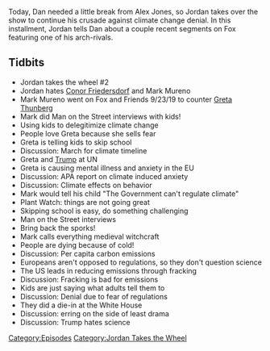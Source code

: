 {{DEFAULTSORT:
    #_EPISODE_0351:Jordan Takes The Wheel 2
}}{{Episode
    | title           = Jordan Takes The Wheel 2
    | caption         = Listen to this episode on [https://knowledgefight.libsyn.com/knowledge-fight-jordan-takes-the-wheel-2 Libsyn] [https://open.spotify.com/episode/6qqsEA3kr29sSVfTJySDhQ Spotify], Read the [[Transcript/351: Jordan Takes The Wheel 2|Unofficial Transcript]]
    | episodeNumber   = 351
    | length          = 01:43:54
    | airDate         = October 4, 2019
    | episodeType     = [[:Category:Jordan Takes the Wheel|Jordan Takes the Wheel]]
    | appearance      = [[Conor Friedersdorf]], [[Mark Mureno]], [[Greta Thunberg]]
    | oocDrop         = If we went to WalMart and bought a solar panel, we could stop the Green New Deal
    | previousEpisode = [[350: September 29-30, 2019]]
    | nextEpisode     = [[352: April 17, 2013]]
}}

{{Stub}}

Today, Dan needed a little break from Alex Jones, so Jordan takes over the show to continue his crusade against climate change denial. In this installment, Jordan tells Dan about a couple recent segments on Fox featuring one of his arch-rivals.

==Tidbits==

*Jordan takes the wheel #2
*Jordan hates [[Conor Friedersdorf]] and Mark Mureno
*Mark Mureno went on Fox and Friends 9/23/19 to counter [[Greta Thunberg]]
*Mark did Man on the Street interviews with kids!
*Using kids to delegitimize climate change
*People love Greta because she sells fear
*Greta is telling kids to skip school
*Discussion: March for climate timeline
*Greta and [[Donald Trump|Trump]] at UN
*Greta is causing mental illness and anxiety in the EU
*Discussion: APA report on climate induced anxiety
*Discussion: Climate effects on behavior
*Mark would tell his child "The Government can't regulate climate"
*Plant Watch: things are not going great
*Skipping school is easy, do something challenging
*Man on the Street interviews
*Bring back the sporks!
*Mark calls everything medieval witchcraft
*People are dying because of cold!
*Discussion: Per capita carbon emissions
*Europeans aren't opposed to regulations, so they don't question science
*The US leads in reducing emissions through fracking
*Discussion: Fracking is bad for emissions
*Kids are just saying what adults tell them to
*Discussion: Denial due to fear of regulations
*They did a die-in at the White House
*Discussion: erring on the side of least drama
*Discussion: Trump hates science

[[Category:Episodes]]
[[Category:Jordan Takes the Wheel]]
